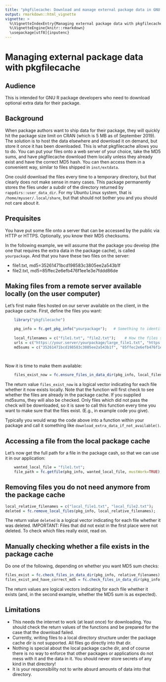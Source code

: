 ```yaml
---
title: "pkgfilecache: Download and manage external package data in GNU R"
output: rmarkdown::html_vignette
vignette: >
  %\VignetteIndexEntry{Managing external package data with pkgfilecache}
  %\VignetteEngine{knitr::rmarkdown}
  \usepackage[utf8]{inputenc}
---
```


# Managing external package data with pkgfilecache

## Audience

This is intended for GNU R package developers who need to download optional extra data for their package.

## Background

When package authors want to ship data for their package, they will quickly hit the package size limit on CRAN (which is 5 MB as of September 2019). The solution is to host the data elsewhere and download it on demand, but store it once it has been downloaded. This is what pkgfilecache allows you to do. You can put your files onto a web server of your choice, take the MD5 sums, and have pkgfilecache download them locally unless they already exist and have the correct MD5 hash. You can then access them in a convenient way, similar to files shipped in `inst/extdata`.

One could download the files every time to a temporary directory, but that clearly does not make sense in many cases. This package permanently stores the files under a subdir of the directory returned by `rappdirs::user_data_dir`. For my Ubuntu Linux system, that is `/home/myuser/.local/share`, but that should not bother you and you should not care about it.

## Prequisites

You have put some file onto a server that can be accessed by the public via HTTP or HTTPS. Optionally, you know their MD5 checksums.

In the following example, we will assume that the package you develop (the one that requires the extra data in the package cache), is called `yourpackage`. And that you have these two files on the server:


* file1.txt, md5=35261471bcd198583c3805ee2a543b1f  
* file2.txt, md5=85ffec2e6efb476f1ee1e3e7fddd86de


## Making files from a remote server available locally (on the user computer)


Let's first make files hosted on our server available on the client, in the package cache. First, define the files you want:


```r
    library("pkgfilecache")

    pkg_info = fc.get_pkg_info("yourpackage");   # Something to identify the package that uses the package file cache.
    
    local_filenames = c("file1.txt", "file2.txt");    # How the files should be called in the local package file cache
    urls = c("https://your.server/yourpackage/large_file1.txt", "https://your.server/yourpackage/large_file2.txt"); # Remote URLs where to download files from
    md5sums = c("35261471bcd198583c3805ee2a543b1f", "85ffec2e6efb476f1ee1e3e7fddd86de");    # MD5 checksums. Optional but recommended.
    
    
```

Now it is time to make them available:

```r
    files_exist_now = fc.ensure_files_in_data_dir(pkg_info, local_filenames, urls, md5sums=md5sums);
```

The return value `files_exist_now` is a logical vector indicating for each file whether it now exists locally. Note that the function will first check to see whether the files are already in the package cache. If you supplied md5sums, they will also be checked. Only files which did not pass the check will be downloaded, so it is save to call this function every time you want to make sure that the files exist. (E.g., in example code you give). 

Typically you would wrap the code above into a function within your package and call it something like `download_extra_data_if_not_available()`.


## Accessing a file from the local package cache

Let's now get the full path for a file in the package cash, so that we can use it in our application:


```r
    wanted_local_file = "file1.txt";
    file_path = fc.getfile(pkg_info, wanted_local_file, mustWork=TRUE);
```


## Removing files you do not need anymore from the package cache


```r
local_relative_filenames = c("local_file1.txt", "local_file2.txt");
deleted = fc.remove_local_files(pkg_info, local_relative_filenames);
```


The return value `deleted` is a logical vector indicating for each file whether it was deleted. IMPORTANT: Files that did not exist in the first place were not deleted. To check which files really exist, read on.


## Manually checking whether a file exists in the package cache

Do one of the following, depending on whether you want MD5 sum checks:

```r
files_exist = fc.check_files_in_data_dir(pkg_info, relative_filenames);  # no MD5 check
files_exist_and_have_correct_md5 = fc.check_files_in_data_dir(pkg_info, relative_filenames, md5sums=md5sums);  # with MD5 check
```


The return values are logical vectors indicating for each file whether it exists (and, in the second example, whether the MD5 sum is as expected).


## Limitations

* This needs the internet to work (at least once) for downloading. You should check the return values of the functions and be prepared for the case that the download failed.
* Currently, writing files to a local directory structure under the package cache dir is not supported. All files go directly into that dir.
* Nothing is special about the local package cache dir, and of course there is no way to enforce that other packages or applications do not mess with it and the data in it. You should never store secrets of any kind in that directory!
* It is your responsibility not to write absurd amounts of data into that directory.

